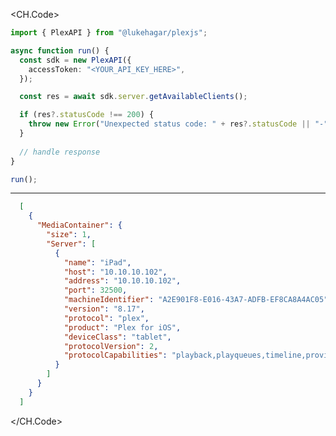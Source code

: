 
<CH.Code>
```typescript GetAvailableClients.ts
import { PlexAPI } from "@lukehagar/plexjs";

async function run() {
  const sdk = new PlexAPI({
    accessToken: "<YOUR_API_KEY_HERE>",
  });

  const res = await sdk.server.getAvailableClients();

  if (res?.statusCode !== 200) {
    throw new Error("Unexpected status code: " + res?.statusCode || "-");
  }
  
  // handle response
}

run();
```
---

```json Example Response
  [
    {
      "MediaContainer": {
        "size": 1,
        "Server": [
          {
            "name": "iPad",
            "host": "10.10.10.102",
            "address": "10.10.10.102",
            "port": 32500,
            "machineIdentifier": "A2E901F8-E016-43A7-ADFB-EF8CA8A4AC05",
            "version": "8.17",
            "protocol": "plex",
            "product": "Plex for iOS",
            "deviceClass": "tablet",
            "protocolVersion": 2,
            "protocolCapabilities": "playback,playqueues,timeline,provider-playback"
          }
        ]
      }
    }
  ]
```
</CH.Code>
